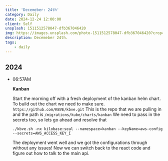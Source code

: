 ```yaml
---
title: 'Decemeber: 24th'
category: Daily
date: 2024-12-24 12:00:00
client: Self
unsplash: 1511512578047-dfb367046420
img: https://images.unsplash.com/photo-1511512578047-dfb367046420?crop=entropy&cs=srgb&fm=jpg&ixid=MnwzNjM5Nzd8MHwxfHJhbmRvbXx8fHx8fHx8fDE2ODE3NDg2ODY&ixlib=rb-4.0.3&q=85
description: Decemeber 24th.
tags:
    - daily
---
```



## 2024

-   06:57AM

    **Kanban**

    Start the morning off with a fresh deployment of the kanban helm chart.
    To build out the chart we need to make sure.
    `https://github.com/KBVE/kbve.git` This is the repo that we are pulling in and the path is `/migrations/kube/charts/kanban`
    We need to pass in the secrets too, so lets go ahead and resolve that
    ```shell
    ./kbve.sh -nx kilobase:seal --namespace=kanban --keyName=aws-config --secrets=AWS_ACCESS_KEY_I
    ```

    The deployment went well and we got the configurations through without any issues!
    Now we can switch back to the react code and figure out how to talk to the main api.